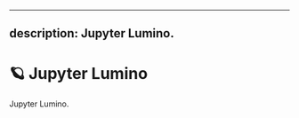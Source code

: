 <!--
  ~ Copyright (c) 2021-2023 Datalayer, Inc.
  ~
  ~ MIT License
-->

---
description: Jupyter Lumino.
---

# 🪐 Jupyter Lumino

Jupyter Lumino.
